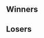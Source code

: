 {{SetGame|melee}}{{tabs static
|name1=Overview
|link1=DX Ranking Session 6
|name2=Bracket
|link2=DX Ranking Session 6/Bracket
|This=2
}}
<!-- Generated with http://tournament-nub.rhcloud.com/toliquipedia name=dx_ranking_6 -->
==Winners==
{{32DEWBracketA
|r1m1p1=Cyr |r1m1p1flag=fr |r1m1p1score=W |r1m1win=1
|r1m1p2=Bye |r1m1p2flag= |r1m1p2score=-

|r1m2p1=Jr. |r1m2p1flag= |r1m2p1score=2 |r1m2win=1
|r1m2p2=Aspr0 |r1m2p2flag= |r1m2p2score=1

|r1m3p1=RAOUL |r1m3p1flag= |r1m3p1score=W |r1m3win=1
|r1m3p2=Bye |r1m3p2flag= |r1m3p2score=-

|r1m4p1=LeMan |r1m4p1flag= |r1m4p1score=2 |r1m4win=1
|r1m4p2=Rag |r1m4p2flag= |r1m4p2score=0

|r1m5p1=Dero |r1m5p1flag=fr |r1m5p1score=W |r1m5win=1
|r1m5p2=Bye |r1m5p2flag= |r1m5p2score=-

|r1m6p1=Pute |r1m6p1flag= |r1m6p1score=2 |r1m6win=1
|r1m6p2=MM2 |r1m6p2flag= |r1m6p2score=0

|r1m7p1=Yultan |r1m7p1flag= |r1m7p1score=W |r1m7win=1
|r1m7p2=Bye |r1m7p2flag= |r1m7p2score=-

|r1m8p1=Tchang |r1m8p1flag= |r1m8p1score=2 |r1m8win=1
|r1m8p2=GOmnipotentD |r1m8p2flag= |r1m8p2score=0

|r1m9p1=BeLia |r1m9p1flag=fr |r1m9p1score=W |r1m9win=1
|r1m9p2=Bye |r1m9p2flag= |r1m9p2score=-

|r1m10p1=Clyde Wuts |r1m10p1flag= |r1m10p1score=2 |r1m10win=1
|r1m10p2=Explodroid |r1m10p2flag= |r1m10p2score=1

|r1m11p1=Guilu |r1m11p1flag= |r1m11p1score=W |r1m11win=1
|r1m11p2=Bye |r1m11p2flag= |r1m11p2score=-

|r1m12p1=Ben |r1m12p1flag= |r1m12p1score=2 |r1m12win=1
|r1m12p2=Impade |r1m12p2flag= |r1m12p2score=0

|r1m13p1=Captain Love |r1m13p1flag=au |r1m13p1score=W |r1m13win=1
|r1m13p2=Bye |r1m13p2flag= |r1m13p2score=-

|r1m14p1=Jambon |r1m14p1flag= |r1m14p1score=0 |r1m14win=2
|r1m14p2=Eternay |r1m14p2flag= |r1m14p2score=2

|r1m15p1=Lion's Curry |r1m15p1flag= |r1m15p1score=W |r1m15win=1
|r1m15p2=Bye |r1m15p2flag= |r1m15p2score=-

|r1m16p1=Darx |r1m16p1flag= |r1m16p1score=2 |r1m16win=1
|r1m16p2=Caellach |r1m16p2flag= |r1m16p2score=1

|r2m1p1=Cyr |r2m1p1flag=fr |r2m1p1score=2 |r2m1win=1
|r2m1p2=Jr. |r2m1p2flag= |r2m1p2score=0

|r2m2p1=RAOUL |r2m2p1flag= |r2m2p1score=1 |r2m2win=2
|r2m2p2=LeMan |r2m2p2flag= |r2m2p2score=2

|r2m3p1=Dero |r2m3p1flag=fr |r2m3p1score=2 |r2m3win=1
|r2m3p2=Pute |r2m3p2flag= |r2m3p2score=0

|r2m4p1=Yultan |r2m4p1flag= |r2m4p1score=0 |r2m4win=2
|r2m4p2=Tchang |r2m4p2flag= |r2m4p2score=2

|r2m5p1=BeLia |r2m5p1flag=fr |r2m5p1score=2 |r2m5win=1
|r2m5p2=Clyde Wuts |r2m5p2flag= |r2m5p2score=0

|r2m6p1=Guilu |r2m6p1flag= |r2m6p1score=2 |r2m6win=1
|r2m6p2=Ben |r2m6p2flag= |r2m6p2score=0

|r2m7p1=Captain Love |r2m7p1flag=au |r2m7p1score=2 |r2m7win=1
|r2m7p2=Eternay |r2m7p2flag= |r2m7p2score=0

|r2m8p1=Lion's Curry |r2m8p1flag= |r2m8p1score=0 |r2m8win=2
|r2m8p2=Darx |r2m8p2flag= |r2m8p2score=2

|r3m1p1=Cyr |r3m1p1flag=fr |r3m1p1score=2 |r3m1win=1
|r3m1p2=LeMan |r3m1p2flag= |r3m1p2score=0

|r3m2p1=Dero |r3m2p1flag=fr |r3m2p1score=2 |r3m2win=1
|r3m2p2=Tchang |r3m2p2flag= |r3m2p2score=1

|r3m3p1=BeLia |r3m3p1flag=fr |r3m3p1score=2 |r3m3win=1
|r3m3p2=Guilu |r3m3p2flag= |r3m3p2score=0

|r3m4p1=Captain Love |r3m4p1flag=au |r3m4p1score=2 |r3m4win=1
|r3m4p2=Darx |r3m4p2flag= |r3m4p2score=0

|r4m1p1=Cyr |r4m1p1flag=fr |r4m1p1score=3 |r4m1win=1
|r4m1p2=Dero |r4m1p2flag=fr |r4m1p2score=0

|r4m2p1=BeLia |r4m2p1flag=fr |r4m2p1score=3 |r4m2win=1
|r4m2p2=Captain Love |r4m2p2flag=au |r4m2p2score=0
}}

==Losers==
{{32DELBracketA
|l1m1p1=Bye |l1m1p1flag= |l1m1p1score=- |l1m1win=2
|l1m1p2=Aspr0 |l1m1p2flag= |l1m1p2score=W

|l1m2p1=Bye |l1m2p1flag= |l1m2p1score=- |l1m2win=2
|l1m2p2=Rag |l1m2p2flag= |l1m2p2score=W

|l1m3p1=Bye |l1m3p1flag= |l1m3p1score=- |l1m3win=2
|l1m3p2=MM2 |l1m3p2flag= |l1m3p2score=W

|l1m4p1=Bye |l1m4p1flag= |l1m4p1score=- |l1m4win=2
|l1m4p2=GOmnipotentD |l1m4p2flag= |l1m4p2score=W

|l1m5p1=Bye |l1m5p1flag= |l1m5p1score=- |l1m5win=2
|l1m5p2=Explodroid |l1m5p2flag= |l1m5p2score=W

|l1m6p1=Bye |l1m6p1flag= |l1m6p1score=- |l1m6win=2
|l1m6p2=Impade |l1m6p2flag= |l1m6p2score=W

|l1m7p1=Bye |l1m7p1flag= |l1m7p1score=- |l1m7win=2
|l1m7p2=Jambon |l1m7p2flag= |l1m7p2score=W

|l1m8p1=Bye |l1m8p1flag= |l1m8p1score=- |l1m8win=2
|l1m8p2=Caellach |l1m8p2flag= |l1m8p2score=W

|l2m1p1=Lion's Curry |l2m1p1flag= |l2m1p1score=2 |l2m1win=1
|l2m1p2=Aspr0 |l2m1p2flag= |l2m1p2score=0

|l2m2p1=Eternay |l2m2p1flag= |l2m2p1score=2 |l2m2win=1
|l2m2p2=Rag |l2m2p2flag= |l2m2p2score=1

|l2m3p1=Ben |l2m3p1flag= |l2m3p1score=2 |l2m3win=1
|l2m3p2=MM2 |l2m3p2flag= |l2m3p2score=0

|l2m4p1=Clyde Wuts |l2m4p1flag= |l2m4p1score=2 |l2m4win=1
|l2m4p2=GOmnipotentD |l2m4p2flag= |l2m4p2score=1

|l2m5p1=Yultan |l2m5p1flag= |l2m5p1score=0 |l2m5win=2
|l2m5p2=Explodroid |l2m5p2flag= |l2m5p2score=2

|l2m6p1=Pute |l2m6p1flag= |l2m6p1score=2 |l2m6win=1
|l2m6p2=Impade |l2m6p2flag= |l2m6p2score=1

|l2m7p1=RAOUL |l2m7p1flag= |l2m7p1score=2 |l2m7win=1
|l2m7p2=Jambon |l2m7p2flag= |l2m7p2score=1

|l2m8p1=Jr. |l2m8p1flag= |l2m8p1score=2 |l2m8win=1
|l2m8p2=Caellach |l2m8p2flag= |l2m8p2score=0

|l3m1p1=Lion's Curry |l3m1p1flag= |l3m1p1score=2 |l3m1win=1
|l3m1p2=Eternay |l3m1p2flag= |l3m1p2score=0

|l3m2p1=Ben |l3m2p1flag= |l3m2p1score=2 |l3m2win=1
|l3m2p2=Clyde Wuts |l3m2p2flag= |l3m2p2score=1

|l3m3p1=Explodroid |l3m3p1flag= |l3m3p1score=0 |l3m3win=2
|l3m3p2=Pute |l3m3p2flag= |l3m3p2score=2

|l3m4p1=RAOUL |l3m4p1flag= |l3m4p1score=2 |l3m4win=1
|l3m4p2=Jr. |l3m4p2flag= |l3m4p2score=0

|l4m1p1=Tchang |l4m1p1flag= |l4m1p1score=2 |l4m1win=1
|l4m1p2=Lion's Curry |l4m1p2flag= |l4m1p2score=0

|l4m2p1=LeMan |l4m2p1flag= |l4m2p1score=0 |l4m2win=2
|l4m2p2=Ben |l4m2p2flag= |l4m2p2score=2

|l4m3p1=Darx |l4m3p1flag= |l4m3p1score=1 |l4m3win=2
|l4m3p2=Pute |l4m3p2flag= |l4m3p2score=2

|l4m4p1=Guilu |l4m4p1flag= |l4m4p1score=2 |l4m4win=1
|l4m4p2=RAOUL |l4m4p2flag= |l4m4p2score=0

|l5m1p1=Tchang |l5m1p1flag= |l5m1p1score=2 |l5m1win=1
|l5m1p2=Ben |l5m1p2flag= |l5m1p2score=1

|l5m2p1=Pute |l5m2p1flag= |l5m2p1score=0 |l5m2win=2
|l5m2p2=Guilu |l5m2p2flag= |l5m2p2score=2

|l6m1p1=Captain Love |l6m1p1flag=au |l6m1p1score=3 |l6m1win=1
|l6m1p2=Tchang |l6m1p2flag= |l6m1p2score=2

|l6m2p1=Dero |l6m2p1flag=fr |l6m2p1score=3 |l6m2win=1
|l6m2p2=Guilu |l6m2p2flag= |l6m2p2score=0
}}

